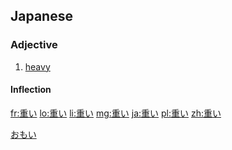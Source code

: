 ==Japanese==
{{kanji readings tab|重|おも|sort=おもい}}
===Adjective===
{{ja-adj|kk|decl=i|hira=おもい|rom=omoi}}

# [[heavy]]

====Inflection====
{{ja-i|重|おも|omo}}

[[Category:1000 Japanese basic words|おもい]]

[[fr:重い]]
[[lo:重い]]
[[li:重い]]
[[mg:重い]]
[[ja:重い]]
[[pl:重い]]
[[zh:重い]]